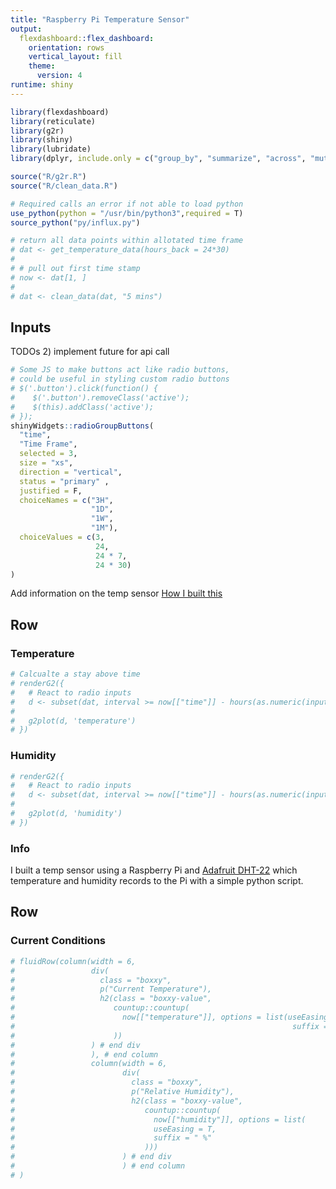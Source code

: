 ```yaml
---
title: "Raspberry Pi Temperature Sensor"
output: 
  flexdashboard::flex_dashboard:
    orientation: rows
    vertical_layout: fill
    theme:
      version: 4
runtime: shiny
---
```


```r
library(flexdashboard)
library(reticulate)
library(g2r)
library(shiny)
library(lubridate)
library(dplyr, include.only = c("group_by", "summarize", "across", "mutate", "filter", "select"))

source("R/g2r.R")
source("R/clean_data.R")

# Required calls an error if not able to load python
use_python(python = "/usr/bin/python3",required = T)
source_python("py/influx.py")

# return all data points within allotated time frame
# dat <- get_temperature_data(hours_back = 24*30)
# 
# # pull out first time stamp
# now <- dat[1, ]
# 
# dat <- clean_data(dat, "5 mins")
```

## Inputs {.sidebar}

TODOs 
2) implement future for api call

```r
# Some JS to make buttons act like radio buttons, 
# could be useful in styling custom radio buttons
# $('.button').click(function() {
#    $('.button').removeClass('active');
#    $(this).addClass('active');
# });
shinyWidgets::radioGroupButtons(
  "time",
  "Time Frame",
  selected = 3,
  size = "xs",
  direction = "vertical",
  status = "primary" ,
  justified = F,
  choiceNames = c("3H",
                  "1D",
                  "1W",
                  "1M"),
  choiceValues = c(3,
                   24,
                   24 * 7,
                   24 * 30)
)
```

Add information on the temp sensor
[How I built this](www/details.Rmd)



## Row {.tabset .tabset-fade}

### Temperature

```r
# Calcualte a stay above time
# renderG2({
#   # React to radio inputs
#   d <- subset(dat, interval >= now[["time"]] - hours(as.numeric(input$time)) )
#   
#   g2plot(d, 'temperature')
# })
```

### Humidity

```r
# renderG2({
#   # React to radio inputs
#   d <- subset(dat, interval >= now[["time"]] - hours(as.numeric(input$time)))
#   
#   g2plot(d, 'humidity')
# })
```

### Info

I built a temp sensor using a Raspberry Pi and [Adafruit DHT-22](https://www.adafruit.com/product/385) which temperature and humidity records to the Pi with a simple python script.

## Row

### Current Conditions

```r
# fluidRow(column(width = 6,
#                 div(
#                   class = "boxxy",
#                   p("Current Temperature"),
#                   h2(class = "boxxy-value",
#                      countup::countup(
#                        now[["temperature"]], options = list(useEasing = T,
#                                                              suffix = " Degrees")
#                      ))
#                 ) # end div
#                 ), # end column
#                 column(width = 6,
#                        div(
#                          class = "boxxy",
#                          p("Relative Humidity"),
#                          h2(class = "boxxy-value",
#                             countup::countup(
#                               now[["humidity"]], options = list(
#                               useEasing = T,
#                               suffix = " %"
#                             )))
#                        ) # end div
#                        ) # end column
# )
```
